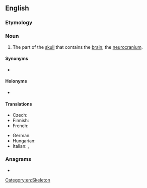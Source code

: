 ==English==

===Etymology===
{{compound|brain|case|lang=en}}

===Noun===
{{en-noun}}

# The part of the [[skull]] that contains the [[brain]]; the [[neurocranium]].

====Synonyms====
* {{l|en|neurocranium}}

====Holonyms====
* {{l|en|skull}}

====Translations====
{{trans-top|the part of the skull containing the brain}}
* Czech: {{t|cs|mozkovna|f}}
* Finnish: {{t+|fi|aivokoppa}}
* French: {{t+|fr|boite crânienne|f}}
{{trans-mid}}
* German: {{t+|de|Hirnschale|f}}
* Hungarian: {{t+|hu|agykoponya}}
* Italian: {{t|it|scatola cranica|f}}, {{t+|it|cranio|m}}
{{trans-bottom}}

===Anagrams===
* {{anagrams|en|carabines}}

[[Category:en:Skeleton]]
